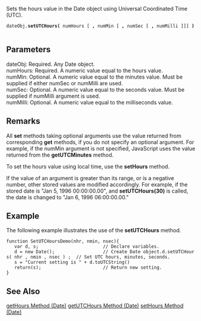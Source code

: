 Sets the hours value in the Date object using Universal Coordinated Time (UTC).

 dateObj.'''setUTCHours(''' numHours [ ''',''' numMin [ ''',''' numSec [ ''',''' numMilli ]]] ''')''' 
==Parameters==
; dateObj: Required. Any Date object.
; numHours: Required. A numeric value equal to the hours value.
; numMin: Optional. A numeric value equal to the minutes value. Must be supplied if either numSec or numMilli are used.
; numSec: Optional. A numeric value equal to the seconds value. Must be supplied if numMilli argument is used.
; numMilli: Optional. A numeric value equal to the milliseconds value.

==Remarks==
All '''set''' methods taking optional arguments use the value returned from corresponding '''get''' methods, if you do not specify an optional argument. For example, if the numMin argument is not specified, JavaScript uses the value returned from the '''getUTCMinutes''' method.

To set the hours value using local time, use the '''setHours''' method.

If the value of an argument is greater than its range, or is a negative number, other stored values are modified accordingly. For example, if the stored date is "Jan 5, 1996 00:00:00.00", and '''setUTCHours(30)''' is called, the date is changed to "Jan 6, 1996 06:00:00.00."


==Example==
The following example illustrates the use of the '''setUTCHours''' method.

 function SetUTCHoursDemo(nhr, nmin, nsec){   
    var d, s;                        // Declare variables.
    d = new Date();                  // Create Date object.d.setUTCHours( nhr , nmin , nsec ) ;  // Set UTC hours, minutes, seconds.
    s = "Current setting is " + d.toUTCString() 
    return(s);                       // Return new setting.
 }

==See Also==

              

              

              
[[javascript/Date/getHours|getHours Method (Date)]]
[[javascript/Date/getUTCHours|getUTCHours Method (Date)]]
[[javascript/Date/setHours|setHours Method (Date)]]

